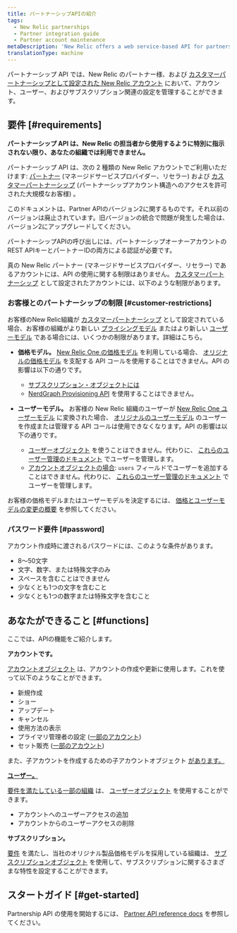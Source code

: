 ```yaml
---
title: パートナーシップAPIの紹介
tags:
  - New Relic partnerships
  - Partner integration guide
  - Partner account maintenance
metaDescription: 'New Relic offers a web service-based API for partners to create, edit, upgrade, downgrade, and cancel New Relic accounts on behalf of their customers.'
translationType: machine
---
```


パートナーシップ API では、New Relic のパートナー様、および [カスタマーパートナーシップとして設定された New Relic アカウント](/docs/new-relic-partnerships/partner-integration-guide/partner-account-maintenance/partnership-accounts-users-subscriptions/#partnerships) において、アカウント、ユーザー、およびサブスクリプション関連の設定を管理することができます。

## 要件 [#requirements]

**パートナーシップ API は、New Relic の担当者から使用するように特別に指示されない限り、あなたの組織では利用できません。**

パートナーシップ API は、次の 2 種類の New Relic アカウントでご利用いただけます: [パートナー](/docs/new-relic-partnerships/partner-integration-guide/partner-account-maintenance/partnership-accounts-users-subscriptions/#partnerships) (マネージドサービスプロバイダー、リセラー) および [カスタマーパートナーシップ](/docs/new-relic-partnerships/partner-integration-guide/partner-account-maintenance/partnership-accounts-users-subscriptions/#partnerships) (パートナーシップアカウント構造へのアクセスを許可された大規模なお客様) 。

このドキュメントは、Partner APIのバージョン2に関するものです。それ以前のバージョンは廃止されています。旧バージョンの統合で問題が発生した場合は、バージョン2にアップグレードしてください。

パートナーシップAPIの呼び出しには、パートナーシップオーナーアカウントのREST APIキーとパートナーIDの両方による認証が必要です。

真の New Relic パートナー (マネージドサービスプロバイダー、リセラー) であるアカウントには、API の使用に関する制限はありません。 [カスタマーパートナーシップ](/docs/new-relic-partnerships/partner-integration-guide/partner-account-maintenance/partnership-accounts-users-subscriptions/#partnerships) として設定されたアカウントには、以下のような制限があります。

### お客様とのパートナーシップの制限 [#customer-restrictions]

お客様のNew Relic組織が [カスタマーパートナーシップ](/docs/new-relic-partnerships/partner-integration-guide/partner-account-maintenance/partnership-accounts-users-subscriptions/#partnerships) として設定されている場合、お客様の組織がより新しい [プライシングモデル](/docs/accounts/original-accounts-billing/original-product-based-pricing/overview-changes-pricing-user-model/#pricing-plans) またはより新しい [ユーザーモデル](/docs/accounts/original-accounts-billing/original-product-based-pricing/overview-user-models) である場合には、いくつかの制限があります。詳細はこちら。

* **価格モデル。** [New Relic One の価格モデル](/docs/accounts/original-accounts-billing/original-product-based-pricing/overview-changes-pricing-user-model/#pricing-plans) を利用している場合、 [オリジナルの価格モデル](/docs/accounts/original-accounts-billing/original-product-based-pricing/overview-changes-pricing-user-model/#pricing-plans) を支配する API コールを使用することはできません。API の影響は以下の通りです。

  * [サブスクリプション・オブジェクトには](/docs/new-relic-partnerships/partnerships/partner-api/partnership-api-subscription-object/)
  * [NerdGraph Provisioning API](/docs/apis/nerdgraph/tutorials/provisions-your-subscriptions-nerdgraph/) を使用することはできません。

* **ユーザーモデル。** お客様の New Relic 組織のユーザーが [New Relic One ユーザーモデル](/docs/accounts/original-accounts-billing/original-product-based-pricing/overview-user-models) に変換された場合、 [オリジナルのユーザーモデル](/docs/accounts/original-accounts-billing/original-product-based-pricing/overview-user-models) のユーザーを作成または管理する API コールは使用できなくなります。API の影響は以下の通りです。

  * [ユーザーオブジェクト](/docs/new-relic-partnerships/partnerships/partner-api/partnership-api-user-object/) を使うことはできません。代わりに、 [これらのユーザー管理のドキュメント](/docs/accounts/accounts-billing/new-relic-one-user-management/introduction-managing-users/) でユーザーを管理します。
  * [アカウントオブジェクトの場合](/docs/new-relic-partnerships/partnerships/partner-api/partnership-api-account-object/): `users` フィールドでユーザーを追加することはできません。代わりに、 [これらのユーザー管理のドキュメント](/docs/accounts/accounts-billing/new-relic-one-user-management/introduction-managing-users/) でユーザーを管理します。

お客様の価格モデルまたはユーザーモデルを決定するには、 [価格とユーザーモデルの変更の概要](/docs/accounts/original-accounts-billing/original-product-based-pricing/overview-changes-pricing-user-model) を参照してください。

### パスワード要件 [#password]

アカウント作成時に渡されるパスワードには、このような条件があります。

* 8～50文字
* 文字、数字、または特殊文字のみ
* スペースを含むことはできません
* 少なくとも1つの文字を含むこと
* 少なくとも1つの数字または特殊文字を含むこと

## あなたができること [#functions]

ここでは、APIの機能をご紹介します。

**アカウントです。**

[アカウントオブジェクト](/docs/new-relic-partnerships/partnerships/partner-api/partnership-api-account-object/) は、アカウントの作成や更新に使用します。これを使って以下のようなことができます。

* 新規作成
* ショー
* アップデート
* キャンセル
* 使用方法の表示
* プライマリ管理者の設定 ([一部のアカウント](#requirements))
* セット販売 ([一部のアカウント](#requirements))

また、子アカウントを作成するための子アカウントオブジェクト [があります。](/docs/new-relic-partnerships/partnerships/partner-api/partnership-api-sub-account-object)

[**ユーザー。**](/docs/new-relic-partnerships/partnerships/partner-api/partnership-api-sub-account-object)

[](/docs/new-relic-partnerships/partnerships/partner-api/partnership-api-sub-account-object)[要件を満たしている一部の組織](#customer-restrictions) は、 [ユーザーオブジェクト](/docs/new-relic-partnerships/partnerships/partner-api/partnership-api-user-object/) を使用することができます。

* アカウントへのユーザーアクセスの追加
* アカウントからのユーザーアクセスの削除

**サブスクリプション。**

[要件](#customer-restrictions) を満たし、当社のオリジナル製品価格モデルを採用している組織は、 [サブスクリプションオブジェクト](/docs/new-relic-partnerships/partnerships/partner-api/partnership-api-subscription-object/) を使用して、サブスクリプションに関するさまざまな特性を設定することができます。

## スタートガイド [#get-started]

Partnership API の使用を開始するには、 [Partner API reference docs](/docs/new-relic-partnerships/partnerships/partner-api/partner-api-reference) を参照してください。
